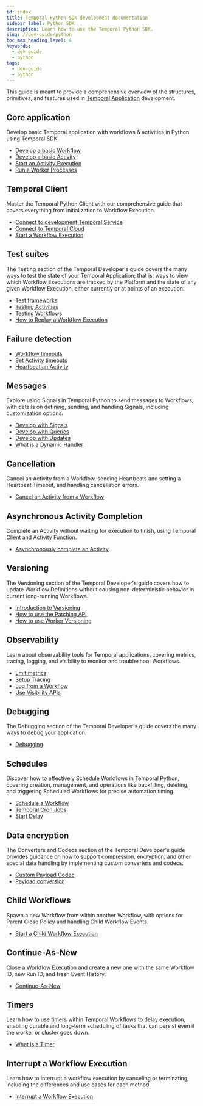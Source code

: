 ```yaml
---
id: index
title: Temporal Python SDK development documentation
sidebar_label: Python SDK
description: Learn how to use the Temporal Python SDK.
slug: //dev-guide/python
toc_max_heading_level: 4
keywords:
  - dev guide
  - python
tags:
  - dev-guide
  - python
---
```


This guide is meant to provide a comprehensive overview of the structures, primitives, and features used in [Temporal Application](/temporal#temporal-application) development.

## Core application

Develop basic Temporal application with workflows & activities in Python using Temporal SDK.

- [Develop a basic Workflow](devguide/python/coreapplication#develop-a-basic-workflow)
- [Develop a basic Activity](devguide/python/coreapplication#develop-a-basic-activity)
- [Start an Activity Execution](devguide/python/coreapplication#start-a-nactivity-execution)
- [Run a Worker Processes](/dev-guide/python/core-application#run-a-worker-processes)


## Temporal Client

Master the Temporal Python Client with our comprehensive guide that covers everything from initialization to Workflow Execution.

- [Connect to development Temporal Service](/dev-guide/python/temporal-clients#connect-to-development-temporal-service)
- [Connect to Temporal Cloud](/dev-guide/python/temporal-clients#connect-to-temporal-cloud)
- [Start a Workflow Execution](/dev-guide/python/temporal-clients#start-a-workflow-execution)


## Test suites

The Testing section of the Temporal Developer's guide covers the many ways to test the state of your Temporal Application; that is, ways to view which Workflow Executions are tracked by the Platform and the state of any given Workflow Execution, either currently or at points of an execution.

- [Test frameworks](devguide/python/testsuites#test-frameworks)
- [Testing Activities](devguide/python/testsuites#testing-activities)
- [Testing Workflows](devguide/python/testsuites#testing-workflows)
- [How to Replay a Workflow Execution](/dev-guide/python/test-suites#how-to-replay-a-workflowexecution)


## Failure detection

- [Workflow timeouts](devguide/python/failuredetection#workflow-timeouts)
- [Set Activity timeouts](devguide/python/failuredetection#set-activity-timeouts)
- [Heartbeat an Activity](devguide/python/failuredetection#heartbeat-an-activity)



## Messages

Explore using Signals in Temporal Python to send messages to Workflows, with details on defining, sending, and handling Signals, including customization options.

- [Develop with Signals](/dev-guide/python/messages#develop-with-signals)
- [Develop with Queries](/dev-guide/python/messages#develop-with-queries)
- [Develop with Updates](/dev-guide/python/messages#develop-with-updates)
- [What is a Dynamic Handler](/dev-guide/python/messages#what-is-a-dynamic-handler)




## Cancellation

Cancel an Activity from a Workflow, sending Heartbeats and setting a Heartbeat Timeout, and handling cancellation errors.

- [Cancel an Activity from a Workflow](//dev-guide/python/cancellation)



## Asynchronous Activity Completion

Complete an Activity without waiting for execution to finish, using Temporal Client and Activity Function.

- [Asynchronously complete an Activity](/dev-guide/python/asynchronous-activity-completion#asynchronously-complete-an-activity)



## Versioning

The Versioning section of the Temporal Developer's guide covers how to update Workflow Definitions without causing non-deterministic behavior in current long-running Workflows.

- [Introduction to Versioning](/dev-guide/python/versioning#introduction-to-versioning)
- [How to use the Patching API](/dev-guide/python/versioning#how-to-use-the-patching-api)
- [How to use Worker Versioning](/dev-guide/python/versioning#how-touse-worker-versioning)



## Observability

Learn about observability tools for Temporal applications, covering metrics, tracing, logging, and visibility to monitor and troubleshoot Workflows.

- [Emit metrics](/dev-guide/python/observability#metrics)
- [Setup Tracing](/dev-guide/python/observability#tracing)
- [Log from a Workflow](/dev-guide/python/observability#logging)
- [Use Visibility APIs](/dev-guide/python/observability#visibility)

## Debugging

The Debugging section of the Temporal Developer's guide covers the many ways to debug your application.

- [Debugging](/dev-guide/python/debugging#debugging)


## Schedules

Discover how to effectively Schedule Workflows in Temporal Python, covering creation, management, and operations like backfilling, deleting, and triggering Scheduled Workflows for precise automation timing.

- [Schedule a Workflow](/dev-guide/python/schedules#schedule-a-workflow)
- [Temporal Cron Jobs](/dev-guide/python/schedules#temporal-cron-jobs)
- [Start Delay](/dev-guide/python/schedules#start-delay)



## Data encryption

The Converters and Codecs section of the Temporal Developer's guide provides guidance on how to support compression, encryption, and other special data handling by implementing custom converters and codecs.

- [Custom Payload Codec](/dev-guide/python/data-encryption#custom-payload-codec)
- [Payload conversion](/dev-guide/python/data-encryption#payload-conversion)


## Child Workflows

Spawn a new Workflow from within another Workflow, with options for Parent Close Policy and handling Child Workflow Events.

- [Start a Child Workflow Execution](devguide/python/child-workflows)



## Continue-As-New

Close a Workflow Execution and create a new one with the same Workflow ID, new Run ID, and fresh Event History.

- [Continue-As-New](/dev-guide/python/continueasnew#continue-as-new)


## Timers

Learn how to use timers within Temporal Workflows to delay execution, enabling durable and long-term scheduling of tasks that can persist even if the worker or cluster goes down.

- [What is a Timer](/dev-guide/python/timers#what-is-a-timer)



## Interrupt a Workflow Execution

Learn how to interrupt a workflow execution by canceling or terminating, including the differences and use cases for each method.

- [Interrupt a Workflow Execution](/dev-guide/python/interrupt-workflow#interrupt-a-workflow-execution})

